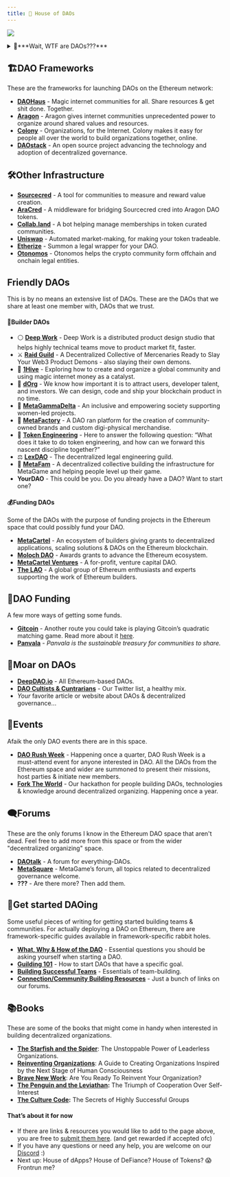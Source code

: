 ```yaml
---
title: 💫 House of DAOs
---
```


![](https://imgur.com/31gga93.png)

<details>

<summary>🤨***Wait, WTF are DAOs???***</summary>
<br>

Short for “Decentralized Autonomous Organizations”, DAOs are a new type of organization, enabled by the blockchain technology. Decentralized organizations are nothing new, what makes DAOs different from “just” decentralized organizations is that they are constituted on the blockchain and their governance is, at least in theory, controlled by smart contracts.

This allows people to start organizations with complete strangers from around the world and not worry whether one of them will run away with the money, where will the organization be formed and how will they govern the treasury. The ownership of a DAO is usually tokenized and distributed among members, with it’s issuance not centrally controlled by anyone.

There are multiple types of “decentralizations”. Some will say “A DAO” only implies architectural decentralization; the technology itself. While one may _have_ “a DAO” whose governance is centralized in a single or a few big shareholders, we do not consider those true DAOs.

If you ask most of us, a DAO should be both architecturally AND politically decentralized to truly be considered a DAO. For a DAO to be considered politically decentralized, it’s voting power should be _sufficiently_ decentralized among its members. How much is sufficient? Well who the hell knows, we’ll figure it out.

If you ask me, DAOs are here to enable us to build a world of cooperatively ran organizations and collectively owned platforms & infrastructure.

### To recap:

-   There is no centralized control in the DAO. There is no “CEO” and no single individual may dictate direction.
-   There isn’t a hierarchy in any traditional sense, no “managerial” & “executive” layers.
-   Members allocate resources and make decisions about the direction and initiatives through voting on proposals or practicing other decentralized decision making methods, eg. [Holacracy’s Integrative Decision Making Process](https://medium.com/org-hacking/holacracys-integrative-decision-making-process-f750d4b82abc)
-   There is a complete transparency of every transaction.
    
</details>
    

## 🏗️DAO Frameworks

These are the frameworks for launching DAOs on the Ethereum network:

-   **[DAOHaus](https://daohaus.club/)** - Magic internet communities for all. Share resources & get shit done. Together.
-   **[Aragon](https://aragon.org/)** - Aragon gives internet communities unprecedented power to organize around shared values and resources.
-   **[Colony](https://colony.io/)** - Organizations, for the Internet. Colony makes it easy for people all over the world to build organizations together, online.
-   **[DAOstack](https://daostack.io/)** - An open source project advancing the technology and adoption of decentralized governance.
    

## 🛠️Other Infrastructure

-   **[Sourcecred](https://sourcecred.io/)** - A tool for communities to measure and reward value creation.
-   **[AraCred](https://aracred.github.io/)** - A middleware for bridging Sourcecred cred into Aragon DAO tokens.
-   **[Collab.land](https://collab.land/)** - A bot helping manage memberships in token curated communities.
-   **[Uniswap](https://uniswap.org/)** - Automated market-making, for making your token tradeable.
-   **[Etherize](https://etherize.io/)** - Summon a legal wrapper for your DAO.
-   **[Otonomos](https://otonomos.com/)** - Otonomos helps the crypto community form offchain and onchain legal entities.
    

## Friendly DAOs
This is by no means an extensive list of DAOs. These are the DAOs that we share at least one member with, DAOs that we trust.
#### 💪Builder DAOs

-   ⚪ **[Deep Work](https://deepwork.studio/)** - Deep Work is a distributed product design studio that helps highly technical teams move to product market fit, faster.
-   ⚔️ **[Raid Guild](https://raidguild.org/)** - A Decentralized Collective of Mercenaries Ready to Slay Your Web3 Product Demons - also slaying their own demons.
-   🐝 **[1Hive](https://1hive.org/)** - Exploring how to create and organize a global community and using magic internet money as a catalyst.
-   🌳 **[dOrg](https://dorg.tech/)** - We know how important it is to attract users, developer talent, and investors. We can design, code and ship your blockchain product in no time.
-   👭 **[MetaGammaDelta](https://twitter.com/metagammadelta)** - An inclusive and empowering society supporting women-led projects.
-   🤖 **[MetaFactory](https://t.co/27fiwh7Oym?amp=1)** - A DAO ran platform for the creation of community-owned brands and custom digi-physical merchandise.
-   💫 **[Token Engineering](https://tokenengineeringcommunity.github.io/website/)** - Here to answer the following question: “What does it take to do token engineering, and how can we forward this nascent discipline together?”
-   ⚖️ **[LexDAO](https://lexdao.org/)** - The decentralized legal engineering guild.
-   🐙 **[MetaFam](https://mainnet.aragon.org/#/metafam)** - A decentralized collective building the infrastructure for MetaGame and helping people level up their game.
-   **YourDAO** - This could be you. Do you already have a DAO? Want to start one?
    

#### 💰Funding DAOs
Some of the DAOs with the purpose of funding projects in the Ethereum space that could possibly fund your DAO.
-   **[MetaCartel](https://www.metacartel.org/)** - An ecosystem of builders giving grants to decentralized applications, scaling solutions & DAOs on the Ethereum blockchain.
-   **[Moloch DAO](https://www.molochdao.com/)** - Awards grants to advance the Ethereum ecosystem.
-   **[MetaCartel Ventures](https://metacartel.xyz/)** - A for-profit, venture capital DAO.
-   **[The LAO](https://www.thelao.io/)** - A global group of Ethereum enthusiasts and experts supporting the work of Ethereum builders.
    

## 💸DAO Funding
A few more ways of getting some funds.
-   **[Gitcoin](https://gitcoin.co/grants/)** - Another route you could take is playing Gitcoin’s quadratic matching game. Read more about it [here](https://ethgasstation.info/blog/quadratic-funding-in-a-nutshell/).
-   **[Panvala](https://twitter.com/PanvalaHQ)** - _Panvala is the sustainable treasury for communities to share._
    

## 📜Moar on DAOs

-   **[DeepDAO.io](http://deepdao.io)** - All Ethereum-based DAOs.
-   **[DAO Cultists & Cuntrarians](https://twitter.com/i/lists/1282667877984800768)** - Our Twitter list, a healthy mix.
-   *Your* favorite article or website about DAOs & decentralized governance...
    
## 📅Events
Afaik the only DAO events there are in this space.
-   **[DAO Rush Week](https://twitter.com/daorushweek)** - Happening once a quarter, DAO Rush Week is a must-attend event for anyone interested in DAO. All the DAOs from the Ethereum space and wider are summoned to present their missions, host parties & initiate new members.
-  **[Fork The World](https://forktheworld.wtf/)** - Our hackathon for people building DAOs, technologies & knowledge around decentralized organizing. Happening once a year.
    

## 🗨️Forums
These are the only forums I know in the Ethereum DAO space that aren't dead. Feel free to add more from this space or from the wider "decentralized organizing" space.
-   [**DAOtalk**](https://daotalk.org) - A forum for everything-DAOs.
-   [**MetaSquare**](https://forum.metagame.wtf/) - MetaGame’s forum, all topics related to decentralized governance welcome.
- **???** - Are there more? Then add them.
    

## 🏃Get started DAOing
Some useful pieces of writing for getting started building teams & communities.
For actually deploying a DAO on Ethereum, there are framework-specific guides available in framework-specific rabbit holes.
-   **[What, Why & How of the DAO](https://wiki.metagame.wtf/docs/Guilding/what-why-how-of-your-dao)** - Essential questions you should be asking yourself when starting a DAO.
-   **[Guilding 101](https://wiki.metagame.wtf/docs/Guilding/guilding-101)** - How to start DAOs that have a specific goal.
-   **[Building Successful Teams](https://wiki.metagame.wtf/docs/Guilding/building-successful-teams)** - Essentials of team-building.
-   **[Connection/Community Building Resources](https://forum.metagame.wtf/t/connection-community-building-resources-practices/256)** - Just a bunch of links on our forums.
    

## 📚Books
These are some of the books that might come in handy when interested in building decentralized organizations.
-   **[The Starfish and the Spider](https://www.goodreads.com/book/show/21314.The_Starfish_and_the_Spider)**: The Unstoppable Power of Leaderless Organizations.
-   **[Reinventing Organizations](https://www.goodreads.com/book/show/20787425-reinventing-organizations?from_search=true&from_srp=true&qid=9kHh66iPPT&rank=1)**: A Guide to Creating Organizations Inspired by the Next Stage of Human Consciousness
-   **[Brave New Work](https://www.goodreads.com/book/show/40338432-brave-new-work?from_search=true&from_srp=true&qid=9kHh66iPPT&rank=2)**: Are You Ready To Reinvent Your Organization?
-   **[The Penguin and the Leviathan](https://www.goodreads.com/book/show/7286895-the-penguin-and-the-leviathan):** The Triumph of Cooperation Over Self-Interest
-   **[The Culture Code](https://www.goodreads.com/book/show/33517721-the-culture-code):** The Secrets of Highly Successful Groups
    

#### That’s about it for now
-   If there are links & resources you would like to add to the page above, you are free to [submit them here](https://github.com/MetaFam/metagame-wiki/blob/master/docs/great-houses/house-of-daos.mdx). (and get rewarded if accepted ofc)
-   If you have any questions or need any help, you are welcome on our [Discord](https://discord.gg/6JFXC9T) :)
-   Next up: House of dApps? House of DeFiance? House of Tokens? 😱 Frontrun me?
